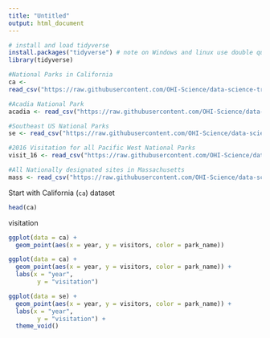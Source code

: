```yaml
---
title: "Untitled"
output: html_document
---
```


```r
# install and load tidyverse
install.packages("tidyverse") # note on Windows and linux use double quotes
library(tidyverse)

#National Parks in California
ca <- 
read_csv("https://raw.githubusercontent.com/OHI-Science/data-science-training/master/data/ca.csv") 

#Acadia National Park
acadia <- read_csv("https://raw.githubusercontent.com/OHI-Science/data-science-training/master/data/acadia.csv")

#Southeast US National Parks
se <- read_csv("https://raw.githubusercontent.com/OHI-Science/data-science-training/master/data/se.csv")

#2016 Visitation for all Pacific West National Parks
visit_16 <- read_csv("https://raw.githubusercontent.com/OHI-Science/data-science-training/master/data/visit_16.csv")

#All Nationally designated sites in Massachusetts
mass <- read_csv("https://raw.githubusercontent.com/OHI-Science/data-science-training/master/data/mass.csv")

```

Start with California (`ca`) dataset

```r
head(ca)
```
visitation
```r
ggplot(data = ca) +
  geom_point(aes(x = year, y = visitors, color = park_name))
```

```r
ggplot(data = ca) +
  geom_point(aes(x = year, y = visitors, color = park_name)) +
  labs(x = "year",
        y = "visitation")
```



```r
ggplot(data = se) +
  geom_point(aes(x = year, y = visitors, color = park_name)) +
  labs(x = "year",
        y = "visitation") +
  theme_void()
```

        
